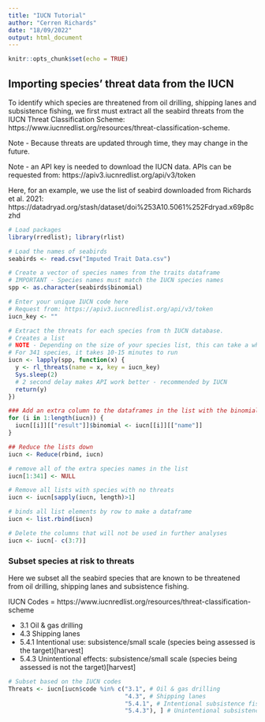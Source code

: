 ```yaml
---
title: "IUCN Tutorial"
author: "Cerren Richards"
date: "18/09/2022"
output: html_document
---
```


```r
knitr::opts_chunk$set(echo = TRUE)
```


## Importing species' threat data from the IUCN

To identify which species are threatened from oil drilling, shipping lanes and subsistence fishing, we first must extract all the seabird threats from the IUCN Threat Classification Scheme: https://www.iucnredlist.org/resources/threat-classification-scheme. 

Note - Because threats are updated through time, they may change in the future.

Note - an API key is needed to download the IUCN data. APIs can be requested from: https://apiv3.iucnredlist.org/api/v3/token

Here, for an example, we use the list of seabird downloaded from Richards et al. 2021:  https://datadryad.org/stash/dataset/doi%253A10.5061%252Fdryad.x69p8czhd 


```r

# Load packages
library(rredlist); library(rlist) 

# Load the names of seabirds
seabirds <- read.csv("Imputed Trait Data.csv")

# Create a vector of species names from the traits dataframe
# IMPORTANT - Species names must match the IUCN species names
spp <- as.character(seabirds$binomial) 

# Enter your unique IUCN code here
# Request from: https://apiv3.iucnredlist.org/api/v3/token 
iucn_key <- "" 

# Extract the threats for each species from th IUCN database.
# Creates a list
# NOTE - Depending on the size of your species list, this can take a while
# For 341 species, it takes 10-15 minutes to run
iucn <- lapply(spp, function(x) {
  y <- rl_threats(name = x, key = iucn_key)
  Sys.sleep(2)
  # 2 second delay makes API work better - recommended by IUCN
  return(y)
})

### Add an extra column to the dataframes in the list with the binomial names:
for (i in 1:length(iucn)) { 
  iucn[[i]][["result"]]$binomial <- iucn[[i]][["name"]] 
}

## Reduce the lists down
iucn <- Reduce(rbind, iucn) 

# remove all of the extra species names in the list
iucn[1:341] <- NULL 

# Remove all lists with species with no threats
iucn <- iucn[sapply(iucn, length)>1] 

# binds all list elements by row to make a dataframe
iucn <- list.rbind(iucn)

# Delete the columns that will not be used in further analyses
iucn <- iucn[- c(3:7)] 

```


### Subset species at risk to threats

Here we subset all the seabird species that are known to be threatened from oil drilling, shipping lanes and subsistence fishing. 

IUCN Codes = https://www.iucnredlist.org/resources/threat-classification-scheme

-	3.1 Oil & gas drilling
-	4.3 Shipping lanes
-	5.4.1 Intentional use: subsistence/small scale (species being assessed is the target)[harvest]
-	5.4.3 Unintentional effects: subsistence/small scale (species being assessed is not the target)[harvest]


```r

# Subset based on the IUCN codes
Threats <- iucn[iucn$code %in% c("3.1", # Oil & gas drilling
                                 "4.3", # Shipping lanes
                                 "5.4.1", # Intentional subsistence fishing
                                 "5.4.3"), ] # Unintentional subsistence fishing

```


